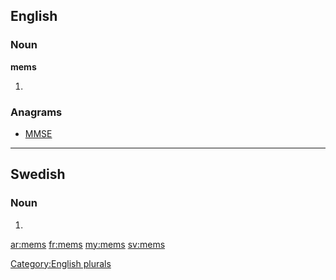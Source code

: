 ==English==

===Noun===
'''mems'''

# {{plural of|[[mem]]}}

===Anagrams===
* [[MMSE#English|MMSE]]

[[Category:English plurals]]

----

==Swedish==

===Noun===
{{head|sv|noun form}}

# {{sv-noun-form-indef-gen|mem}}

[[ar:mems]]
[[fr:mems]]
[[my:mems]]
[[sv:mems]]